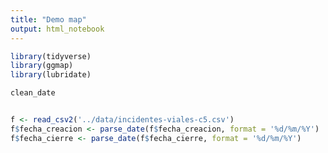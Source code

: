 ```yaml
---
title: "Demo map"
output: html_notebook
---
```


```r
library(tidyverse)
library(ggmap)
library(lubridate)
```

```r
clean_date


f <- read_csv2('../data/incidentes-viales-c5.csv')
f$fecha_creacion <- parse_date(f$fecha_creacion, format = '%d/%m/%Y')
f$fecha_cierre <- parse_date(f$fecha_cierre, format = '%d/%m/%Y')
```

